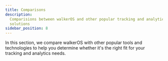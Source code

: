 ```yaml
---
title: Comparisons
description:
  Comparisions between walkerOS and other popular tracking and analytics
  solutions
sidebar_position: 8
---
```



In this section, we compare walkerOS with other popular tools and technologies
to help you determine whether it's the right fit for your tracking and analytics
needs.


<DocCardList />
